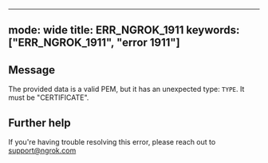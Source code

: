 
---
mode: wide
title: ERR_NGROK_1911
keywords: ["ERR_NGROK_1911", "error 1911"]
---

## Message
The provided data is a valid PEM, but it has an unexpected type: `TYPE`. It must be "CERTIFICATE".




## Further help
If you're having trouble resolving this error, please reach out to [support@ngrok.com](mailto:support@ngrok.com?subject=Help%20with%20ERR_NGROK_1911)

